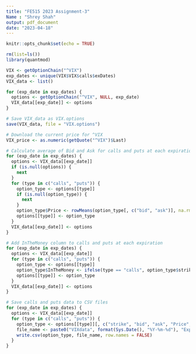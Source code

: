 ---
title: "FE515 2023 Assignment-3"
Name : "Shrey Shah"
output: pdf_document
date: "2023-04-18"
---

```{r setup, include=FALSE}
knitr::opts_chunk$set(echo = TRUE)
```

```{r}
rm(list=ls())
library(quantmod)
```

```{r}
VIX <- getOptionChain("^VIX")
exp_dates <- unique(VIX$VIX$calls$exDates)
VIX_data <- list()

for (exp_date in exp_dates) {
  options <- getOptionChain("^VIX", NULL, exp_date)
  VIX_data[[exp_date]] <- options
}
```

```{r}
# Save VIX_data as VIX.options
save(VIX_data, file = "VIX.options")

# Download the current price for ^VIX
VIX_price <- as.numeric(getQuote("^VIX")$Last)
```

```{r}
# Calculate average of Bid and Ask for calls and puts at each expiration
for (exp_date in exp_dates) {
  options <- VIX_data[[exp_date]]
  if (is.null(options)) {
    next
  }
  for (type in c("calls", "puts")) {
    option_type <- options[[type]]
    if (is.null(option_type)) {
      next
    }
    option_type$Price <- rowMeans(option_type[, c("bid", "ask")], na.rm = TRUE)
    options[[type]] <- option_type
  }
  VIX_data[[exp_date]] <- options
}

```

```{r}
# Add InTheMoney column to calls and puts at each expiration
for (exp_date in exp_dates) {
  options <- VIX_data[[exp_date]]
  for (type in c("calls", "puts")) {
    option_type <- options[[type]]
    option_type$InTheMoney <- ifelse(type == "calls", option_type$strike < VIX_price, option_type$strike > VIX_price)
    options[[type]] <- option_type
  }
  VIX_data[[exp_date]] <- options
}
```

```{r}

# Save calls and puts data to CSV files
for (exp_date in exp_dates) {
  options <- VIX_data[[exp_date]]
  for (type in c("calls", "puts")) {
    option_type <- options[[type]][, c("strike", "bid", "ask", "Price", "InTheMoney")]
    file_name <- paste0("VIXdata", format(Sys.Date(), "%Y-%m-%d"), "Exp", exp_date, type, ".csv")
    write.csv(option_type, file_name, row.names = FALSE)
  }
}
```


